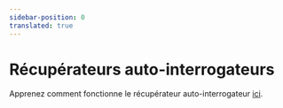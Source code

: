 ```yaml
---
sidebar-position: 0
translated: true
---
```


# Récupérateurs auto-interrogateurs

Apprenez comment fonctionne le récupérateur auto-interrogateur [ici](/docs/modules/data_connection/retrievers/self_query).


<DocCardList />

